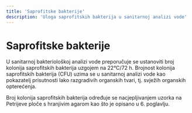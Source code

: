 ```yaml
---
title: 'Saprofitske bakterije'
description: 'Uloga saprofitskih bakterija u sanitarnoj analizi vode'
---
```


# Saprofitske bakterije

U sanitarnoj bakteriološkoj analizi vode preporučuje se ustanoviti broj kolonija saprofitskih bakterija uzgojem na 22°C/72 h. Brojnost kolonija saprofitskih bakterija (CFU) uzima se u sanitarnoj analizi vode kao pokazatelj prisutnosti lako razgradivih organskih tvari, tj. svježih organskih opterećenja.

Broj kolonija saprofitskih bakterija određuje se nacjepljivanjem uzorka na Petrijeve ploče s hranjivim agarom kao što je opisano u 6. poglavlju.